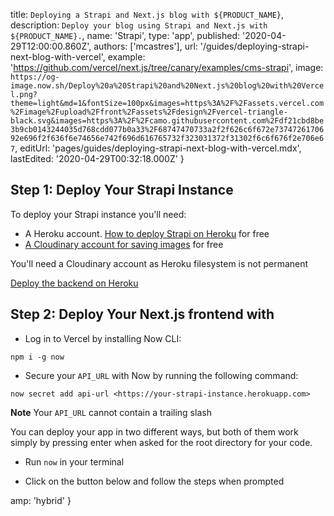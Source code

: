 
  title: `Deploying a Strapi and Next.js blog with ${PRODUCT_NAME}`,
  description: `Deploy your blog using Strapi and Next.js with ${PRODUCT_NAME}.`,
  name: 'Strapi',
  type: 'app',
  published: '2020-04-29T12:00:00.860Z',
  authors: ['mcastres'],
  url: '/guides/deploying-strapi-next-blog-with-vercel',
  example: 'https://github.com/vercel/next.js/tree/canary/examples/cms-strapi',
  image: `https://og-image.now.sh/Deploy%20a%20Strapi%20and%20Next.js%20blog%20with%20Vercel.png?theme=light&md=1&fontSize=100px&images=https%3A%2F%2Fassets.vercel.com%2Fimage%2Fupload%2Ffront%2Fassets%2Fdesign%2Fvercel-triangle-black.svg&images=https%3A%2F%2Fcamo.githubusercontent.com%2Fdf21cbd8be3b9cb0143244035d768cdd077b0a33%2F68747470733a2f2f626c6f672e7374726170692e696f2f636f6e74656e742f696d616765732f323031372f31302f6c6f676f2e706e67`,
  editUrl: 'pages/guides/deploying-strapi-next-blog-with-vercel.mdx',
  lastEdited: '2020-04-29T00:32:18.000Z'
}

## Step 1: Deploy Your Strapi Instance

To deploy your Strapi instance you'll need:

  - A Heroku account. [How to deploy Strapi on Heroku](https://strapi.io/documentation/v3.x/deployment/heroku.html) for free
  - [A Cloudinary account for saving images](https://cloudinary.com/users/register/free) for free

You'll need a Cloudinary account as Heroku filesystem is not permanent

[Deploy the backend on Heroku](https://github.com/strapi/strapi-starter-next-blog#deploy-the-backend)

## Step 2: Deploy Your Next.js frontend with <NameWrapper name={PRODUCT_NAME} />

  - Log in to Vercel by installing Now CLI:

  `npm i -g now`

  - Secure your `API_URL` with Now by running the following command:

  `now secret add api-url <https://your-strapi-instance.herokuapp.com>`

**Note** Your `API_URL` cannot contain a trailing slash

You can deploy your app in two different ways, but both of them work simply by pressing enter when asked for the root directory for your code.

  - Run `now` in your terminal

  - Click on the button below and follow the steps when prompted


<DeploySection meta={meta} />


  amp: 'hybrid'
}
